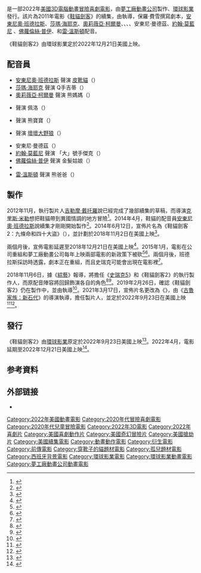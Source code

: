 {{NoteTA
|G1=Movie
|G2=Show
|G3=DreamWorks
}}
{{future film}}
{{Infobox film
| name = 鞋貓劍客2
| original_name = {{lang|en|''Puss in Boots: The Last Wish''}}
| image = Puss in Boots The Last Wish.jpg
| caption = 電影海報
| director = {{le|喬伊·克勞福德 (導演)|Joel Crawford (film director)|喬伊·克勞福德}}
| producer = {{le|馬克·史威夫特與達米安·香農|Mark Swift and Damian Shannon|馬克·史威夫特}}
| writer = 
| screenplay = 保羅·費雪
| story = 
| based_on = {{based on|[[穿靴子的貓|穿靴子的貓]]|{{le|喬瓦尼·弗朗切斯科·斯特拉帕羅拉|Giovanni Francesco Straparola}}}}
| starring = {{Plain list|
* [[安東尼奧·班德拉斯|安東尼奧·班德拉斯]]
* [[莎瑪·海耶克|莎瑪·海耶克]]
* [[奧莉薇亞·柯爾曼|奧莉薇亞·柯爾曼]]
* {{le|哈維·吉耶|Harvey Guillén}}
* {{le|山姆森·卡優|Samson Kayo}}
* {{le|華格納·莫拉|Wagner Moura}}
* 安東尼·曼德茲
* [[約翰·莫藍尼|約翰·莫藍尼]] 
* [[佛蘿倫絲·普伊|佛蘿倫絲·普伊]]
* {{le|達芬·喬伊·藍道夫|Da'Vine Joy Randolph}}
* [[雷·溫斯頓|雷·溫斯頓]]
}}
| music = 
| cinematography = 
| editing = 
| studio = [[夢工廠動畫公司|夢工廠動畫公司]]
| distributor = [[環球影業|環球影業]]
| released = {{Film date|2022|12|21|美國|2022|12|22|香港}}
| run time = 
| country = 美國
| language = [[英語|英語]]
| budget = 
| gross = 
| preceded_by = 《[[鞋貓劍客|鞋貓劍客]]》
| followed_by = 
| cn_name = 穿靴子的猫2
| hk_name = 無敵貓劍俠：8+1條命
| tw_name = 鞋貓劍客2
}}
{{作品名稱|name=''Puss in Boots: The Last Wish''|tw=鞋貓劍客2|hk=無敵貓劍俠：8+1條命|cn=穿靴子的猫2}}是一部2022年[[美國|美國]][[3D電影|3D]][[電腦動畫|電腦動畫]][[冒險片|冒險]][[喜劇電影|喜劇電影]]，由[[夢工廠動畫公司|夢工廠動畫公司]]製作、[[環球影業|環球影業]]發行。該片為2011年電影《[[鞋貓劍客|鞋貓劍客]]》的續集，由{{le|喬伊·克勞福德 (導演)|Joel Crawford (film director)|喬伊·克勞福德}}執導，保羅·費雪撰寫劇本，[[安東尼奧·班德拉斯|安東尼奧·班德拉斯]]、[[莎瑪·海耶克|莎瑪·海耶克]]、[[奧莉薇亞·柯爾曼|奧莉薇亞·柯爾曼]]、{{le|哈維·吉耶|Harvey Guillén}}、{{le|山姆森·卡優|Samson Kayo}}、{{le|華格納·莫拉|Wagner Moura}}、安東尼·曼德茲、[[約翰·莫藍尼|約翰·莫藍尼]] 、[[佛蘿倫絲·普伊|佛蘿倫絲·普伊]]、{{le|達芬·喬伊·藍道夫|Da'Vine Joy Randolph}}和[[雷·溫斯頓|雷·溫斯頓]]配音。

《鞋貓劍客2》由環球影業定於2022年12月21日美國上映。

== 配音員 ==
* [[安東尼奧·班德拉斯|安東尼奧·班德拉斯]] 聲演 [[穿靴子的貓|皮靴貓]]（{{lang|en|Puss in Boots}}）
* [[莎瑪·海耶克|莎瑪·海耶克]] 聲演 Q手吉蒂（{{lang|en|Kitty Softpaws}}）
* [[奧莉薇亞·柯爾曼|奧莉薇亞·柯爾曼]] 聲演 熊媽媽（{{lang|en|Mama Bear}}）
* {{le|哈維·吉耶|Harvey Guillén}} 聲演 佩洛（{{lang|en|Perro}}）
* {{le|山姆森·卡優|Samson Kayo}} 聲演 熊寶寶（{{lang|en|Baby Bear}}）
* {{le|華格納·莫拉|Wagner Moura}} 聲演 [[大灰狼|壞壞大野狼]]（{{lang|en|The Big Bad Wolf}}）
* 安東尼·曼德茲（{{lang|en|Anthony Mendez}}）
* [[約翰·莫藍尼|約翰·莫藍尼]] 聲演 「大」號手傑克（{{lang|en|"Big" Jack Horner}}）
* [[佛蘿倫絲·普伊|佛蘿倫絲·普伊]] 聲演 金髮姑娘（{{lang|en|Goldilocks}}）
* {{le|達芬·喬伊·藍道夫|Da'Vine Joy Randolph}}
* [[雷·溫斯頓|雷·溫斯頓]] 聲演 熊爸爸（{{lang|en|Papa Bear}}）

== 製作 ==
2012年11月，執行製片人[[吉勒摩·戴托羅|吉勒摩·戴托羅]]說已經完成了幾部續集的草稿，而導演[[克里斯·米勒|克里斯·米勒]]想把鞋貓帶到異國情調的地方冒險<ref>{{cite news|last=Chitwood|first=Adam|title=Guillermo del Toro Talks PUSS IN BOOTS 2, KUNG FU PANDA 3 & TROLLHUNTERS; Says PANDA 3 Has the "Most Formidable Villain in the Series"|url=http://collider.com/puss-in-boots-2-sequel-kung-fu-panda-3-guillermo-del-toro/210271/|accessdate=2012-11-12|newspaper=Collider.com|date=2012-11-12|archive-url=https://web.archive.org/web/20140318041406/http://collider.com/puss-in-boots-2-sequel-kung-fu-panda-3-guillermo-del-toro/210271|archive-date=2014-03-18|dead-url=no}}</ref>。2014年4月，鞋貓的配音員[[安東尼奧·班德拉斯|安東尼奧·班德拉斯]]說續集才剛剛開始製作<ref>{{cite web|last=Chitwood|first=Adam|title=Antonio Banderas Says He Just Started Work on PUSS IN BOOTS 2|url=http://collider.com/puss-in-boots-2-news-antonio-banderas/|publisher=Collider.com|accessdate=2014-04-16|date=2014-04-16|archive-url=https://web.archive.org/web/20140417003227/http://collider.com/puss-in-boots-2-news-antonio-banderas/|archive-date=2014-04-17|dead-url=no}}</ref>。2014年6月12日，宣佈片名為《鞋貓劍客2：九條命和四十大盜》（{{lang|en|Puss in Boots 2: Nine Lives & 40 Thieves}}），並計劃於2018年11月2日在美國上映<ref>{{cite web |url=http://collider.com/madagascar-4-release-date/ |title=DreamWorks Animation Release Dates Include Madagascar 4 |publisher=Collider.com |date=2013-11-20 |accessdate=2014-06-12 |archive-url=https://web.archive.org/web/20140615042435/http://collider.com/madagascar-4-release-date |archive-date=2014-06-15 |dead-url=no }}</ref>。

兩個月後，宣佈電影延遲至2018年12月21日在美國上映<ref name=CSShiftsTwo>{{cite web|title=DreamWorks Animation Shifts Two Sequels Back Slightly|url=http://www.comingsoon.net/news/movienews.php?id=122167|publisher=ComingSoon.net|accessdate=2014-08-22|date=2014-08-21|archive-url=https://web.archive.org/web/20140824140252/http://www.comingsoon.net/news/movienews.php?id=122167|archive-date=2014-08-24|dead-url=no}}</ref>。2015年1月，電影在公司重組和夢工廠動畫公司每年上映兩部電影的新政策下被砍<ref name="BOMNewDates2017-01-27">{{cite web|title=New Dates & Changes|url=http://boxofficemojo.com:80/schedule/?view=changes&p=.htm|publisher=Box Office Mojo|accessdate=2017-04-27|archiveurl=https://web.archive.org/web/20150127074138/http://boxofficemojo.com/schedule/?view=changes&p=.htm|archivedate=2015-01-27|deadurl=yes}}</ref><ref>{{cite news|url=http://deadline.com/2015/01/dreamworks-animation-restructuring-to-cut-500-jobs-with-290m-charge-1201355918/|last=Lieberman|first=David|title=DreamWorks Animation Restructuring To Cut 500 Jobs With $290M Charge|publisher=[[Deadline.com|Deadline.com]]|date=2015-01-22|accessdate=2015-01-25|archive-url=https://web.archive.org/web/20150125032539/http://deadline.com/2015/01/dreamworks-animation-restructuring-to-cut-500-jobs-with-290m-charge-1201355918/|archive-date=2015-01-25|dead-url=no}}</ref>。兩個月後，班德拉斯採訪時透露，劇本正在重組，而且史瑞克可能會出現在電影裡<ref>{{cite news|last1=de Semlyen|first1=Phil|title=Shrek To Return For Puss In Boots 2?|url=http://www.empireonline.com/news/story.asp?NID=43826|accessdate=2015-03-28|work=Empire|date=2015-03-27|archive-url=https://web.archive.org/web/20150401131146/http://www.empireonline.com/news/story.asp?NID=43826|archive-date=2015-04-01|dead-url=no}}</ref>。

2018年11月6日，據《[[綜藝_(雜誌)|綜藝]]》報導，{{le|克里斯·梅勒丹德利|Chris Meledandri}}將擔任《[[史瑞克5|史瑞克5]]》和《鞋貓劍客2》的執行製作人，而原配音陣容將回歸飾演各自的角色<ref name=ShrekReboot>{{Cite news|url=https://variety.com/2018/film/news/shrek-puss-in-boots-reboot-1203020785/|title=‘Shrek,’ ‘Puss in Boots’ Getting Rebooted (EXCLUSIVE)|author=Variety Staff|date=2018-11-06|work=Variety|access-date=2021-01-24|archive-date=2018-11-06|archive-url=https://web.archive.org/web/20181106210745/https://variety.com/2018/film/news/shrek-puss-in-boots-reboot-1203020785/|dead-url=no}}</ref><ref name=ShrekRebootAnimation>{{cite web|title=‘Shrek’ & ‘Puss in Boots’ Rebooting at Universal with Chris Meledandri|url=http://www.animationmagazine.net/features/shrek-puss-in-boots-rebooting-at-universal-with-chris-meledandri/|website=Animation Magazine|access-date=2021-01-24|date=2018-11-06|archive-date=2018-11-07|archive-url=https://web.archive.org/web/20181107010523/http://www.animationmagazine.net/features/shrek-puss-in-boots-rebooting-at-universal-with-chris-meledandri/|dead-url=no}}</ref>。2019年2月26日，確認《鞋貓劍客2》仍在製作中，並由{{le|鮑伯·培斯奇提|Bob Persichetti}}執導<ref name="PIB3">{{cite web |last=D'Alessandro |first=Anthony |title='Puss In Boots 2' In The Works: 'Spider-Verse' Oscar Winner Bob Persichetti Directing |url=https://deadline.com/2019/02/puss-in-boots-2-spider-man-into-the-spider-verse-bob-persichetti-to-direct-1202565786/ |website=[[Deadline_Hollywood|Deadline Hollywood]] |access-date=2019-09-18 |date=2019-02-26 |archive-date=2019-08-06 |archive-url=https://web.archive.org/web/20190806044303/https://deadline.com/2019/02/puss-in-boots-2-spider-man-into-the-spider-verse-bob-persichetti-to-direct-1202565786/ |dead-url=no }}</ref>。2021年3月17日，宣佈片名更改為《{{lang|en|Puss in Boots: The Last Wish}}》，由《[[古魯家族：新石代|古魯家族：新石代]]》的導演{{le|喬伊·克勞福德 (導演)|Joel Crawford (film director)|喬伊·克勞福德}}執導，{{le|馬克·史威夫特與達米安·香農|Mark Swift and Damian Shannon|馬克·史威夫特}}擔任製片人，並定於2022年9月23日在美國上映<ref>{{cite web|last=D'Alessandro|first=Anthony|url=https://deadline.com/2021/03/universal-sets-release-dates-for-dreamworks-animation-puss-in-boots-sequel-the-bad-guys-1234716632/|title=DreamWorks Animation’s ‘Puss In Boots’ Sequel & ‘The Bad Guys’ Get Release Dates At Universal|publisher=[[Deadline_Hollywood|Deadline Hollywood]]|date=2021-03-17|accessdate=2021-03-18|archive-date=2021-03-20|archive-url=https://web.archive.org/web/20210320171554/https://deadline.com/2021/03/universal-sets-release-dates-for-dreamworks-animation-puss-in-boots-sequel-the-bad-guys-1234716632/|dead-url=no}}</ref><ref>{{cite web|last=Vito Oddo|first=Marco|url=https://collider.com/puss-in-boots-2-sequel-title-release-date-director-details/|title='Puss in Boots 2' Gets an Official Title, Release Date and a New Director|publisher=[[Collider|Collider]]|date=2021-03-17|accessdate=2021-03-18|archive-date=2021-03-20|archive-url=https://web.archive.org/web/20210320013759/https://collider.com/puss-in-boots-2-sequel-title-release-date-director-details/|dead-url=no}}</ref>。

== 發行 ==
《鞋貓劍客2》由[[環球影業|環球影業]]原定於2022年9月23日美國上映<ref>{{cite web|last=Vlessing|first=Etan|url=https://www.hollywoodreporter.com/news/universal-pictures-sets-release-dates-for-the-bad-guys-puss-in-boots-sequel|title=Universal Pictures Sets Release Dates for 'The Bad Guys,' 'Puss In Boots' Sequel|publisher=[[The_Hollywood_Reporter|The Hollywood Reporter]]|date=2021-03-17|accessdate=2021-03-18|archive-date=2021-03-19|archive-url=https://web.archive.org/web/20210319183621/https://www.hollywoodreporter.com/news/universal-pictures-sets-release-dates-for-the-bad-guys-puss-in-boots-sequel|dead-url=no}}</ref>。2022年4月，電影延期至2022年12月21日美國上映<ref>{{cite web|last=D'Alessandro|first=Anthony|url=https://deadline.com/2022/04/puss-in-boots-the-last-wish-release-date-1235009625/|title=‘Puss In Boots: The Last Wish’ Heads To Christmas Time|publisher=[[Deadline_Hollywood|Deadline Hollywood]]|date=2022-04-25|accessdate=2022-04-26}}</ref>。

== 参考資料 ==
{{reflist|30em}}

== 外部链接 ==
* {{IMDb title|3915174}}

{{史瑞克}}
{{夢工廠動畫電影}}
{{DEFAULTSORT:Puss in Boots: The Last Wish}}
{{Portal bar|美國|電影|動漫}}
[[Category:2022年美國動畫電影|Category:2022年美國動畫電影]]
[[Category:2020年代冒險喜劇電影|Category:2020年代冒險喜劇電影]]
[[Category:2020年代兒童冒險電影|Category:2020年代兒童冒險電影]]
[[Category:2022年3D電影|Category:2022年3D電影]]
[[Category:2022年喜劇片|Category:2022年喜劇片]]
[[Category:美國喜劇動作片|Category:美國喜劇動作片]]
[[Category:美國奇幻冒險片|Category:美國奇幻冒險片]]
[[Category:美國搶劫片|Category:美國搶劫片]]
[[Category:美國續集電影|Category:美國續集電影]]
[[Category:動畫動作電影|Category:動畫動作電影]]
[[Category:衍生電影|Category:衍生電影]]
[[Category:前傳電影|Category:前傳電影]]
[[Category:穿靴子的貓題材電影|Category:穿靴子的貓題材電影]]
[[Category:孤兒題材電影|Category:孤兒題材電影]]
[[Category:西班牙背景電影|Category:西班牙背景電影]]
[[Category:環球影業電影|Category:環球影業電影]]
[[Category:環球影業動畫電影|Category:環球影業動畫電影]]
[[Category:夢工廠動畫公司動畫電影|Category:夢工廠動畫公司動畫電影]]